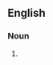 {{also|x-factors|x factors|X-factors}}

==English==

===Noun===
{{head|en|noun plural form}}

# {{plural of|X factor|lang=en}}